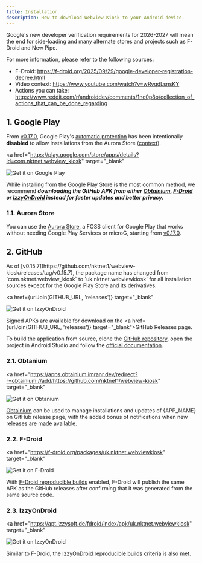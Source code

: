 ```yaml
---
title: Installation
description: How to download Webview Kiosk to your Android device.
---
```



<Callout title="Google's Developer Registration Decree" type="warning">

Google's new developer verification requirements for 2026-2027 will
mean the end for side-loading and many alternate stores and projects
such as F-Droid and New Pipe.

For more information, please refer to the following sources:

- F-Droid: https://f-droid.org/2025/09/29/google-developer-registration-decree.html
- Video context: https://www.youtube.com/watch?v=wRvqdLsnsKY
- Actions you can take: https://www.reddit.com/r/androiddev/comments/1nc0p8o/collection_of_actions_that_can_be_done_regarding

</Callout>


## 1. Google Play

<Callout title="Automatic Protection Disabled" type="success">

From [v0.17.0](https://github.com/nktnet1/webview-kiosk/releases/tag/v0.17.0),
Google Play's [automatic protection](https://support.google.com/googleplay/android-developer/answer/10183279)
has been intentionally **disabled** to allow installations from the Aurora Store
([context](https://gitlab.com/AuroraOSS/AuroraStore/-/issues/1088)).

</Callout>

<a
  href="https://play.google.com/store/apps/details?id=com.nktnet.webview_kiosk"
  target="_blank"
>
  <img
    src="/static/images/badges/google-play.svg"
    alt="Get it on Google Play"
    className="w-full max-w-48"
  />
</a>

While installing from the Google Play Store is the most common method, we
recommend ***downloading the GitHub APK from either <u>Obtainium</u>,
<u>F-Droid</u> or <u>IzzyOnDroid</u> instead for faster updates and
better privacy.***

### 1.1. Aurora Store

You can use the [Aurora Store](https://auroraoss.com/aurora-store),
a FOSS client for Google Play that works without needing Google Play Services or microG,
starting from [v0.17.0](https://github.com/nktnet1/webview-kiosk/releases/tag/v0.17.0).

## 2. GitHub

<Callout title="NOTE">
  As of [v0.15.7](https://github.com/nktnet1/webview-kiosk/releases/tag/v0.15.7),
  the package name has changed from `com.nktnet.webview_kiosk` to `uk.nktnet.webviewkiosk`
  for all installation sources except for the Google Play Store and its derivatives.
</Callout>

<a
  href={urlJoin(GITHUB_URL, 'releases')}
  target="_blank"
>
  <img
    src="/static/images/badges/github.png"
    alt="Get it on IzzyOnDroid"
    className="w-full max-w-48"
  />
</a>

Signed APKs are available for download on the
<a href={urlJoin(GITHUB_URL, 'releases')} target="_blank">GitHub Releases</a> page.

To build the application from source, clone the <a href={GITHUB_URL} target="_blank">GitHub repository</a>, open
the project in Android Studio and follow the [official documentation](https://developer.android.com/studio/run).

### 2.1. Obtanium

<a
  href="https://apps.obtainium.imranr.dev/redirect?r=obtainium://add/https://github.com/nktnet1/webview-kiosk"
  target="_blank"
>
  <img
    src="/static/images/badges/obtanium.png"
    alt="Get it on Obtanium"
    className="w-full max-w-48"
  />
</a>

[Obtainium](https://obtainium.imranr.dev) can be used to manage
installations and updates of {APP_NAME} on GitHub release page,
with the added bonus of notifications when new releases are made
available.

### 2.2. F-Droid

<a
  href="https://f-droid.org/packages/uk.nktnet.webviewkiosk"
  target="_blank"
>
  <img
    src="/static/images/badges/f-droid.svg"
    alt="Get it on F-Droid"
    className="w-full max-w-48"
  />
</a>

With [F-Droid reproducible builds](https://f-droid.org/docs/Reproducible_Builds)
enabled, F-Droid will publish the same APK as the GitHub releases after confirming
that it was generated from the same source code.


### 2.3. IzzyOnDroid

<a
  href="https://apt.izzysoft.de/fdroid/index/apk/uk.nktnet.webviewkiosk"
  target="_blank"
>
  <img
    src="/static/images/badges/izzy-on-droid.svg"
    alt="Get it on IzzyOnDroid"
    className="w-full max-w-48"
  />
</a>

Similar to F-Droid, the
[IzzyOnDroid reproducible builds](https://android.izzysoft.de/articles/named/iod-rbs-mirrors-clients)
criteria is also met.